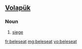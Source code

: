==[[Volapük]]==

===Noun===
{{infl|vo|noun}}

# [[siege]]

[[fr:beleseat]]
[[mg:beleseat]]
[[vo:beleseat]]